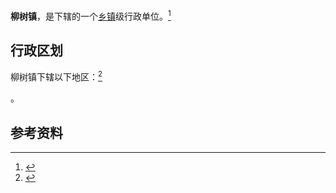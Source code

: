 {{中国乡级行政区|21/08/11/102/000}}

'''柳树镇'''，是{{PRC admin/fullname|21/08/11/102/000|3}}下辖的一个[[乡镇|乡镇]]级行政单位。<ref>{{PRC admin/ref sgc|{{PRC admin/parent|21/08/11/102/000}}}}</ref>

== 行政区划 ==

柳树镇下辖以下地区：<ref>{{PRC admin/ref sgc|21/08/11/102/000}}</ref>

{{PRC admin/children|21/08/11/102/000}}。

== 参考资料 ==

{{reflist}}

{{行政区划小作品}}
{{PRC admin/navcat|21/08/11/102/000}}